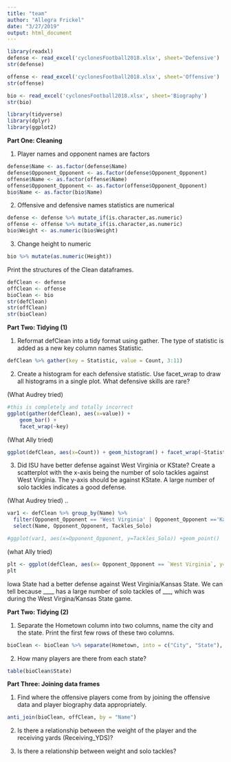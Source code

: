 ```yaml
---
title: "team"
author: "Allegra Frickel"
date: "3/27/2019"
output: html_document
---
```


```r
library(readxl)
defense <- read_excel('cyclonesFootball2018.xlsx', sheet='Defensive')
str(defense)
```

```r
offense <- read_excel('cyclonesFootball2018.xlsx', sheet='Offensive')
str(offense)
```

```r
bio <- read_excel('cyclonesFootball2018.xlsx', sheet='Biography')
str(bio)
```

```r
library(tidyverse)
library(dplyr)
library(ggplot2)
```

**Part One: Cleaning**

1. Player names and opponent names are factors
```r
defense$Name <- as.factor(defense$Name)
defense$Opponent_Opponent <- as.factor(defense$Opponent_Opponent)
offense$Name <- as.factor(offense$Name)
offense$Opponent_Opponent <- as.factor(offense$Opponent_Opponent)
bio$Name <- as.factor(bio$Name)
```

2. Offensive and defensive names statistics are numerical
```r
defense <- defense %>% mutate_if(is.character,as.numeric)
offense <- offense %>% mutate_if(is.character,as.numeric)
bio$Weight <- as.numeric(bio$Weight)
```

3. Change height to numeric
```r
bio %>% mutate(as.numeric(Height))
```

Print the structures of the Clean dataframes.
```r
defClean <- defense
offClean <- offense
bioClean <- bio
str(defClean)
str(offClean)
str(bioClean)
```

**Part Two: Tidying (1)**

1. Reformat defClean into a tidy format using gather. The type of statistic is added as a new key column names Statistic.

```r
defClean %>% gather(key = Statistic, value = Count, 3:11)
```

2. Create a histogram for each defensive statistic. Use facet_wrap to draw all histograms in a single plot. What defensive skills are rare?

(What Audrey tried)
```r
#this is completely and totally incorrect
ggplot(gather(defClean), aes(x=value)) + 
    geom_bar() + 
    facet_wrap(~key)
```

(What Ally tried)
```r
ggplot(defClean, aes(x=Count)) + geom_histogram() + facet_wrap(~Statistic)
```

3. Did ISU have better defense against West Virginia or KState? Create a scatterplot with the x-axis being the number of solo tackles against West Virginia. The y-axis should be against KState. A large number of solo tackles indicates a good defense.

(What Audrey tried) .. 
```r
var1 <- defClean %>% group_by(Name) %>%
  filter(Opponent_Opponent == 'West Virginia' | Opponent_Opponent =='Kansas State') %>%
  select(Name, Opponent_Opponent, Tackles_Solo)

#ggplot(var1, aes(x=Opponent_Opponent, y=Tackles_Solo)) +geom_point()

```

(what Ally tried)
```r
plt <- ggplot(defClean, aes(x= Opponent_Opponent == `West Virginia`, y= Opponent_Opponent == `Kansas State`)) + geom_point() + xlab('Solo tackles against West Virgina') + ylab('Solo tackles against Kansas State')
plt
```

Iowa State had a better defense against West Virginia/Kansas State. We can tell because ____ has a large number of solo tackles of ___, which was during the West Virgina/Kansas State game.

**Part Two: Tidying (2)**

1. Separate the Hometown column into two columns, name the city and the state. Print the first few rows of these two columns.

```r
bioClean <- bioClean %>% separate(Hometown, into = c("City", "State"), sep = ",")
```

2. How many players are there from each state?

```r
table(bioClean$State)
```

**Part Three: Joining data frames**

1. Find where the offensive players come from by joining the offensive data and player biography data appropriately.

```r
anti_join(bioClean, offClean, by = "Name")
```

2. Is there a relationship between the weight of the player and the receiving yards (Receiving_YDS)?

3. Is there a relationship between weight and solo tackles?


